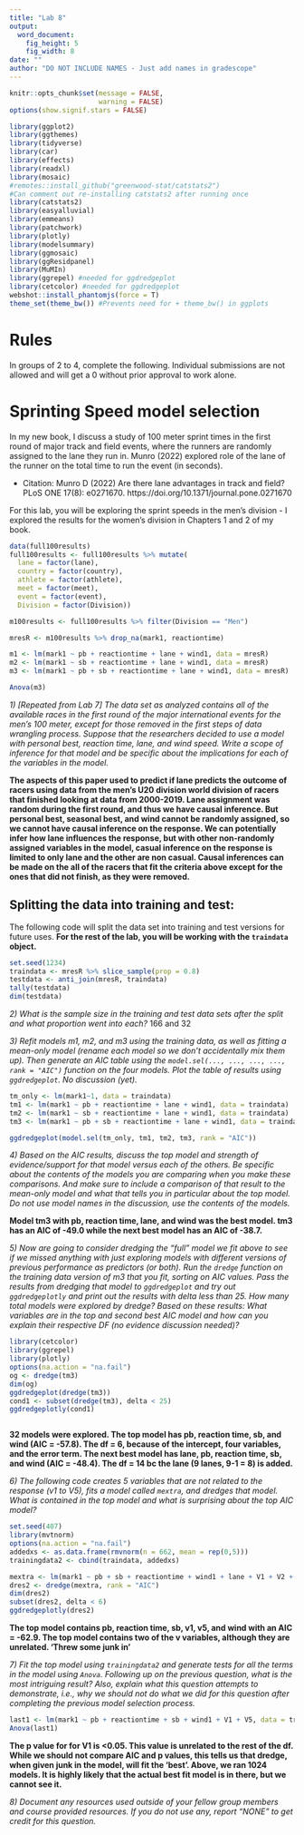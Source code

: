 ```yaml
---
title: "Lab 8"
output:
  word_document:
    fig_height: 5
    fig_width: 8
date: ""
author: "DO NOT INCLUDE NAMES - Just add names in gradescope"
---
```


```r
knitr::opts_chunk$set(message = FALSE,
                      warning = FALSE)
options(show.signif.stars = FALSE)

library(ggplot2)
library(ggthemes)
library(tidyverse)
library(car)
library(effects)
library(readxl)
library(mosaic)
#remotes::install_github("greenwood-stat/catstats2")
#Can comment out re-installing catstats2 after running once
library(catstats2)
library(easyalluvial)
library(emmeans)
library(patchwork)
library(plotly)
library(modelsummary)
library(ggmosaic)
library(ggResidpanel)
library(MuMIn)
library(ggrepel) #needed for ggdredgeplot
library(cetcolor) #needed for ggdredgeplot
webshot::install_phantomjs(force = T)
theme_set(theme_bw()) #Prevents need for + theme_bw() in ggplots
```


# Rules

In groups of 2 to 4, complete the following. Individual submissions are not allowed and will get a 0 without prior approval to work alone.

# Sprinting Speed model selection

In my new book, I discuss a study of 100 meter sprint times in the first round of major track and field events, where the runners are randomly assigned to the lane they run in. Munro (2022) explored role of the lane of the runner on the total time to run the event (in seconds).

* Citation: Munro D (2022) Are there lane advantages in track and field? PLoS ONE 17(8): e0271670. https://doi.org/10.1371/journal.pone.0271670

For this lab, you will be exploring the sprint speeds in the men's division - I explored the results for the women's division in Chapters 1 and 2 of my book.


```r
data(full100results)
full100results <- full100results %>% mutate(
  lane = factor(lane),
  country = factor(country),
  athlete = factor(athlete),
  meet = factor(meet),
  event = factor(event),
  Division = factor(Division))

m100results <- full100results %>% filter(Division == "Men")

mresR <- m100results %>% drop_na(mark1, reactiontime)

```


```r
m1 <- lm(mark1 ~ pb + reactiontime + lane + wind1, data = mresR)
m2 <- lm(mark1 ~ sb + reactiontime + lane + wind1, data = mresR)
m3 <- lm(mark1 ~ pb + sb + reactiontime + lane + wind1, data = mresR)
```

```r
Anova(m3)
```


*1) [Repeated from Lab 7] The data set as analyzed contains all of the available races in the first round of the major international events for the men's 100 meter, except for those removed in the first steps of data wrangling process. Suppose that the researchers decided to use a model with personal best, reaction time, lane, and wind speed. Write a scope of inference for that model and be specific about the implications for each of the variables in the model.*

**The aspects of this paper used to predict if lane predicts the outcome of racers using data from the men's U20 division world division of racers that finished looking at data from 2000-2019. Lane assignment was random during the first round, and thus we have causal inference. But personal best, seasonal best, and wind cannot be randomly assigned, so we cannot have causal inference on the response. We can potentially infer how lane influences the response, but with other non-randomly assigned variables in the model, casual inference on the response is limited to only lane and the other are non casual. Causal inferences can be made on the all of the racers that fit the criteria above except for the ones that did not finish, as they were removed.** 



## Splitting the data into training and test:

The following code will split the data set into training and test versions for future uses. **For the rest of the lab, you will be working with the `traindata` object.**

```r
set.seed(1234)
traindata <- mresR %>% slice_sample(prop = 0.8)
testdata <- anti_join(mresR, traindata)
tally(testdata)
dim(testdata)
```

*2) What is the sample size in the training and test data sets after the split and what proportion went into each?*
166 and 32


*3) Refit models m1, m2, and m3 using the training data, as well as fitting a mean-only model (rename each model so we don't accidentally mix them up). Then generate an AIC table using the `model.sel(..., ..., ..., ..., rank = "AIC")` function on the four models. Plot the table of results using `ggdredgeplot`. No discussion (yet).*


```r
tm_only <- lm(mark1~1, data = traindata)
tm1 <- lm(mark1 ~ pb + reactiontime + lane + wind1, data = traindata)
tm2 <- lm(mark1 ~ sb + reactiontime + lane + wind1, data = traindata)
tm3 <- lm(mark1 ~ pb + sb + reactiontime + lane + wind1, data = traindata)

ggdredgeplot(model.sel(tm_only, tm1, tm2, tm3, rank = "AIC"))


```

*4) Based on the AIC results, discuss the top model and strength of evidence/support for that model versus each of the others. Be specific about the contents of the models you are comparing when you make these comparisons. And make sure to include a comparison of that result to the mean-only model and what that tells you in particular about the top model. Do not use model names in the discussion, use the contents of the models.*

**Model tm3 with pb, reaction time, lane, and wind was the best model. tm3 has an AIC of -49.0 while the next best model has an AIC of -38.7.**


*5) Now are going to consider dredging the "full" model we fit above to see if we missed anything with just exploring models with different versions of previous performance as predictors (or both). Run the `dredge` function on the training data version of m3 that you fit, sorting on AIC values. Pass the results from dredging that model to `ggdredgeplot` and try out `ggdredgeplotly` and print out the results with delta less than 25. How many total models were explored by dredge? Based on these results: What variables are in the top and second best AIC model and how can you explain their respective DF (no evidence discussion needed)?*


```r
library(cetcolor)
library(ggrepel)
library(plotly)
options(na.action = "na.fail")
og <- dredge(tm3)
dim(og)
ggdredgeplot(dredge(tm3))
cond1 <- subset(dredge(tm3), delta < 25)
ggdredgeplotly(cond1)



```
**32 models were explored. The top model has pb, reaction time, sb, and wind (AIC = -57.8). The df = 6, because of the intercept, four variables, and the error term.  The next best model has lane, pb, reaction time, sb, and wind (AIC = -48.4). The df = 14 bc the lane (9 lanes, 9-1 = 8) is added.**


*6) The following code creates 5 variables that are not related to the response (v1 to V5), fits a model called `mextra`, and dredges that model. What is contained in the top model and what is surprising about the top AIC model?*

```r
set.seed(407)
library(mvtnorm)
options(na.action = "na.fail")
addedxs <- as.data.frame(rmvnorm(n = 662, mean = rep(0,5)))
trainingdata2 <- cbind(traindata, addedxs)

mextra <- lm(mark1 ~ pb + sb + reactiontime + wind1 + lane + V1 + V2 + V3 + V4 + V5, data = trainingdata2)
dres2 <- dredge(mextra, rank = "AIC")
dim(dres2)
subset(dres2, delta < 6)
ggdredgeplotly(dres2)
```
**The top model contains pb, reaction time, sb, v1, v5, and wind with an AIC = -62.9. The top model contains two of the v variables, although they are unrelated. 'Threw some junk in'**

*7) Fit the top model using `trainingdata2` and generate tests for all the terms in the model using `Anova`. Following up on the previous question, what is the most intriguing result? Also, explain what this question attempts to demonstrate, i.e., why we should not do what we did for this question after completing the previous model selection process.*

```r
last1 <- lm(mark1 ~ pb + reactiontime + sb + wind1 + V1 + V5, data = trainingdata2 )
Anova(last1)
```
**The p value for for V1 is <0.05. This value is unrelated to the rest of the df. While we should not compare AIC and p values, this tells us that dredge, when given junk in the model, will fit the 'best'. Above, we ran 1024 models. It is highly likely that the actual best fit model is in there, but we cannot see it.**

*8) Document any resources used outside of your fellow group members and course provided resources. If you do not use any, report "NONE" to get credit for this question.*
